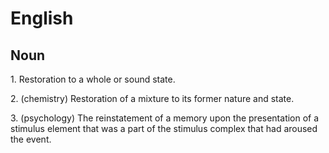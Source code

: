 =English=

==Noun==

1. Restoration to a whole or sound state. 

2. (chemistry) Restoration of a mixture to its former nature and state. 

3. (psychology) The reinstatement of a memory upon the presentation of a stimulus element that was a part of the stimulus complex that had aroused the event.